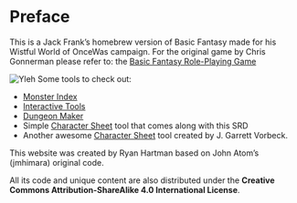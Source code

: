 # Preface {.unnumbered}

This is a Jack Frank's homebrew version of Basic Fantasy made for his Wistful World of OnceWas campaign.  For the original game by Chris Gonnerman please refer to:  the [Basic Fantasy Role-Playing Game](https://www.basicfantasy.org)

 ![Yleh](./images/Ylleh.png)
Some tools to check out: 

- [Monster Index](monstersTab.qmd)
- [Interactive Tools](appendix_interactive.qmd)
- [Dungeon Maker](appendixMapmaker.qmd)
- Simple [Character Sheet](char_sheet.qmd) tool that comes along with this SRD
- Another awesome [Character Sheet](https://codex.quest/) tool created by J. Garrett Vorbeck. 

This website was created by Ryan Hartman based on John Atom's (jmhimara) original code.

All its code and unique content are also distributed under the **Creative Commons Attribution-ShareAlike 4.0 International License**. 